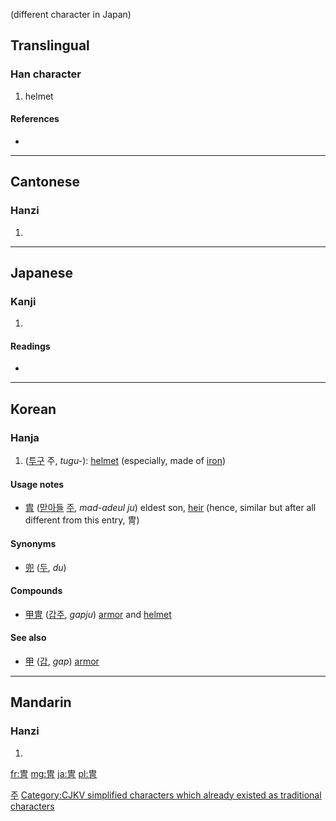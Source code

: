 {{also|胄}} (different character in Japan)
==Translingual==

===Han character===
{{Han char|rn=13|rad=冂|as=07|sn=9|four=5022<sub>7</sub>|canj=中田月 (LWB), X中田月 (XLWB)}}

# helmet

====References====
* {{Han ref|kx=0129.200|dkj=01537|dj=0291.130|hdz=32059.090|uh=5191|ud=20881|bh=AB60|bd=43872}}

----

==Cantonese==

===Hanzi===
{{yue-hanzi|jyut=|y=jau6}}

# {{defn|Cantonese|sort=冂07}}

----

==Japanese==

===Kanji===
{{ja-kanji|grade=|rs=冂07}}

# {{defn|Japanese|sort=冂07}}

====Readings====
* {{ja-readings|on=[[ちゅう]] (chū)|kun=[[かぶと]] (kabuto), [[よろい]] (yoroi)}}

----

==Korean==

===Hanja===
{{ko-hanja|hangeul=주|rv=ju|mr=chu}}

# ([[투구]] 주, ''tugu-''): [[helmet]] (especially, made of [[iron]]) 

====Usage notes====
* [[胄]] ([[맏아들]] [[주]], ''mad-adeul ju'') eldest son, [[heir]] (hence, similar but after all different from this entry, 冑) 

====Synonyms====
* [[兜]] ([[두]], ''du'') 

====Compounds====
* [[甲冑]] ([[갑주]], ''gapju'') [[armor]] and [[helmet]]

====See also====
* [[甲]] ([[갑]], ''gap'') [[armor]] 

[[Category:Hanja readings|주]] 

[[Category:CJKV simplified characters which already existed as traditional characters]]

----

==Mandarin==

===Hanzi===
{{cmn-hanzi|pin=[[mò]] ([[mo4]]), [[zhòu]] ([[zhou4]])|wg=mo<sup>4</sup>, chou<sup>4</sup>}}

# {{defn|Mandarin|sort=冂07}}

[[fr:冑]]
[[mg:冑]]
[[ja:冑]]
[[pl:冑]]